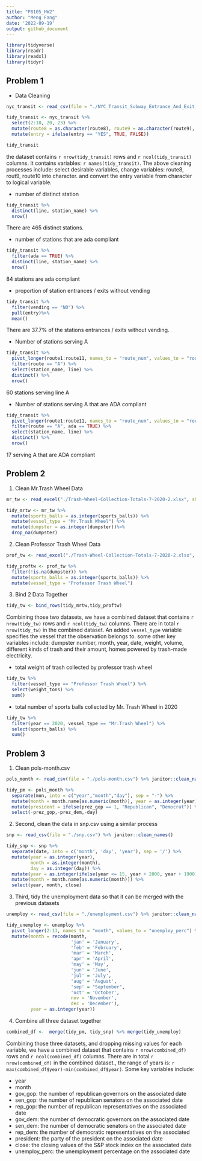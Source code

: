 ```yaml
---
title: "P8105_HW2"
author: "Meng Fang"
date: '2022-09-19'
output: github_document
---
```


```r
library(tidyverse)
library(readr)
library(readxl)
library(tidyr)
```


## Problem 1

- Data Cleaning

```r
nyc_transit <- read_csv(file = "./NYC_Transit_Subway_Entrance_And_Exit_Data.csv") %>% janitor::clean_names()
```

```r
tidy_transit <- nyc_transit %>%
  select(2:18, 20, 23) %>%
  mutate(route8 = as.character(route8), route9 = as.character(route9), route10 = as.character(route10), route11 = as.character(route11)) %>%
  mutate(entry = ifelse(entry == "YES", TRUE, FALSE))

tidy_transit
```

the dataset contains `r nrow(tidy_transit)` rows and `r ncol(tidy_transit)` columns. It contains variables: `r names(tidy_transit)`. The above cleaning processes include: select desirable variables, change variables: route8, rout9, route10 into character. and convert the entry variable from character to logical variable.

- number of distinct station

```r
tidy_transit %>%
  distinct(line, station_name) %>%
  nrow()
```

There are 465 distinct stations.

- number of stations that are ada compliant

```r
tidy_transit %>%
  filter(ada == TRUE) %>%
  distinct(line, station_name) %>%
  nrow()
```

84 stations are ada compliant

- proportion of station entrances / exits without vending 

```r
tidy_transit %>%
  filter(vending == "NO") %>%
  pull(entry)%>%
  mean()
```

There are 37.7% of the stations entrances / exits without vending.

- Number of stations serving A

```r
tidy_transit %>% 
  pivot_longer(route1:route11, names_to = "route_num", values_to = "route") %>% 
  filter(route == "A") %>% 
  select(station_name, line) %>% 
  distinct() %>%
  nrow()
```

60 stations serving line A

- Number of stations serving A that are ADA compliant

```r
tidy_transit %>% 
  pivot_longer(route1:route11, names_to = "route_num", values_to = "route") %>% 
  filter(route == "A", ada == TRUE) %>% 
  select(station_name, line) %>% 
  distinct() %>%
  nrow()
```

17 serving A that are ADA compliant

## Problem 2

(1) Clean Mr.Trash Wheel Data 

```r
mr_tw <- read_excel("./Trash-Wheel-Collection-Totals-7-2020-2.xlsx", sheet = "Mr. Trash Wheel", range = "A2:N535") %>% janitor::clean_names()

tidy_mrtw <- mr_tw %>%
  mutate(sports_balls = as.integer(sports_balls)) %>%
  mutate(vessel_type = "Mr.Trash Wheel") %>%
  mutate(dumpster = as.integer(dumpster))%>%
  drop_na(dumpster)

```

(2) Clean Professor Trash Wheel Data 

```r
prof_tw <- read_excel("./Trash-Wheel-Collection-Totals-7-2020-2.xlsx", sheet = "Professor Trash Wheel", range = "A2:N117") %>% janitor::clean_names()

tidy_proftw <- prof_tw %>%
  filter(!is.na(dumpster)) %>%
  mutate(sports_balls = as.integer(sports_balls)) %>%
  mutate(vessel_type = "Professor Trash Wheel")

```

(3) Bind 2 Data Together

```r
tidy_tw <- bind_rows(tidy_mrtw,tidy_proftw)
```

Combining those two datasets, we have a combined dataset that contains `r nrow(tidy_tw)` rows and `r ncol(tidy_tw)` columns. There are in total `r nrow(tidy_tw)` in the combined dataset. An added `vessel_type` variable specifies the vessel that the observation belongs to. some other key variables include: dumpster number, month, year, date, weight, volume, different kinds of trash and their amount, homes powered by trash-made electricity.


- total weight of trash collected by professor trash wheel

```r
tidy_tw %>%
  filter(vessel_type == "Professor Trash Wheel") %>%
  select(weight_tons) %>%
  sum()
```

- total number of sports balls collected by Mr. Trash Wheel in 2020

```r
tidy_tw %>%
  filter(year == 2020, vessel_type == "Mr.Trash Wheel") %>%
  select(sports_balls) %>%
  sum()
```

## Problem 3

(1) Clean pols-month.csv

```r
pols_month <- read_csv(file = "./pols-month.csv") %>% janitor::clean_names()

tidy_pm <- pols_month %>%
  separate(mon, into = c("year","month","day"), sep = "-") %>%
  mutate(month = month.name[as.numeric(month)], year = as.integer(year)) %>%
  mutate(president = ifelse(prez_gop == 1, "Republican", "Democrat")) %>%
  select(-prez_gop,-prez_dem,-day)

```


(2) Second, clean the data in snp.csv using a similar process

```r
snp <- read_csv(file = "./snp.csv") %>% janitor::clean_names()
```


```r
tidy_snp <- snp %>%
  separate(date, into = c('month', 'day', 'year'), sep = '/') %>%
  mutate(year = as.integer(year),
         month = as.integer(month),
         day = as.integer(day)) %>%
  mutate(year = as.integer(ifelse(year <= 15, year + 2000, year + 1900))) %>%
  mutate(month = month.name[as.numeric(month)]) %>%
  select(year, month, close)

```


(3) Third, tidy the unemployment data so that it can be merged with the previous datasets

```r
unemploy <- read_csv(file = "./unemployment.csv") %>% janitor::clean_names()
```

```r
tidy_unemploy <- unemploy %>%
  pivot_longer(2:13, names_to = "month", values_to = "unemploy_perc") %>%
  mutate(month = recode(month,
                        'jan' = 'January', 
                        'feb' = 'February', 
                        'mar' = 'March', 
                        'apr' = 'April', 
                        'may' = 'May', 
                        'jun' = 'June', 
                        'jul' = 'July', 
                        'aug' = 'August', 
                        'sep' = "September", 
                        'oct' = 'October', 
                        nov = 'November', 
                        dec = 'December'), 
         year = as.integer(year))

```

(4) Combine all three dataset together

```r
combined_df <-  merge(tidy_pm, tidy_snp) %>% merge(tidy_unemploy)

```

Combining those three datasets, and dropping missing values for each variable, we have a combined dataset that contains `r nrow(combined_df)` rows and `r ncol(combined_df)` columns. There are in total `r nrow(combined_df)` in the combined dataset., the range of years is: `r max(combined_df$year)-min(combined_df$year)`. Some key variables include:

- year
- month
- gov_gop: the number of republican governors on the associated date
- sen_gop: the number of republican senators on the associated date
- rep_gop: the number of republican representatives on the associated date
- gov_dem: the number of democratic governors on the associated date
- sen_dem: the number of democratic senators on the associated date
- rep_dem: the number of democratic representatives on the associated
- president: the party of the president on the associated date
- close: the closing values of the S&P stock index on the associated date
- unemploy_perc: the unemployment percentage on the associated date
